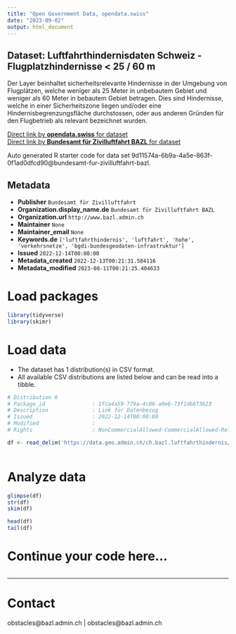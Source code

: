 ```yaml
---
title: "Open Government Data, opendata.swiss"
date: "2023-09-02"
output: html_document
---
```


## Dataset: Luftfahrthindernisdaten Schweiz - Flugplatzhindernisse < 25 / 60 m

Der Layer beinhaltet sicherheitsrelevante Hindernisse in der Umgebung von Flugplätzen, welche weniger als 25 Meter in unbebautem Gebiet und weniger als 60 Meter in bebautem Gebiet betragen. Dies sind Hindernisse, welche in einer Sicherheitszone liegen und/oder eine Hindernisbegrenzungsfläche durchstossen, oder aus anderen Gründen für den Flugbetrieb als relevant bezeichnet wurden.

[Direct link by **opendata.swiss** for dataset](https://opendata.swiss/de/dataset/luftfahrthindernisdaten-schweiz-flugplatzhindernisse-25-60-m)<br>
[Direct link by **Bundesamt für Zivilluftfahrt BAZL** for dataset](https://www.bazl.admin.ch/bazl/de/home/infrastruktur/luftfahrthindernisse/luftfahrtinformationen/digitale-luftfahrthinderniskarten.html)

Auto generated R starter code for data set 9d11574a-6b9a-4a5e-863f-0f1ad0dfcd90@bundesamt-fur-zivilluftfahrt-bazl.

## Metadata

- **Publisher** `Bundesamt für Zivilluftfahrt`
- **Organization.display_name.de** `Bundesamt für Zivilluftfahrt BAZL`
- **Organization.url** `http://www.bazl.admin.ch`
- **Maintainer** `None`
- **Maintainer_email** `None`
- **Keywords.de** `['luftfahrthindernis', 'luftfahrt', 'hohe', 'verkehrsnetze', 'bgdi-bundesgeodaten-infrastruktur']`
- **Issued** `2022-12-14T00:00:00`
- **Metadata_created** `2022-12-13T00:21:31.584116`
- **Metadata_modified** `2023-08-11T00:21:25.404633`


# Load packages

```r

library(tidyverse)
library(skimr)

```

# Load data

-   The dataset has 1 distribution(s) in CSV format.
-   All available CSV distributions are listed below and can be read into a tibble.

```r

# Distribution 0
# Package_id               : 1fca4a59-779a-4c86-a0e6-73f1d68f3623
# Description              : Link für Datenbezug
# Issued                   : 2022-12-14T00:00:00
# Modified                 : 
# Rights                   : NonCommercialAllowed-CommercialAllowed-ReferenceRequired

df <- read_delim('https://data.geo.admin.ch/ch.bazl.luftfahrthindernis/luftfahrthindernis/luftfahrthindernis_4326.csv.zip')



```

# Analyze data

```r

glimpse(df)
str(df)
skim(df)

head(df)
tail(df)

```

# Continue your code here...

```r

```

------------------------------------------------------------------------

# Contact

obstacles@bazl.admin.ch | obstacles@bazl.admin.ch
